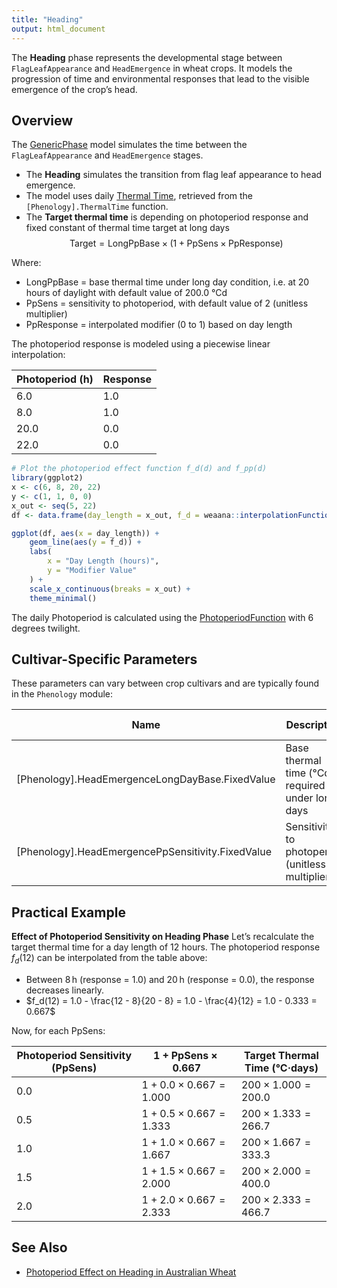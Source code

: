 ```yaml
---
title: "Heading"
output: html_document
---
```


The **Heading** phase represents the developmental stage between `FlagLeafAppearance` and `HeadEmergence` in wheat crops. It models the progression of time and environmental responses that lead to the visible emergence of the crop's head.

## Overview

The [GenericPhase](/docs/Models/PMF/Phenology/Phases/GenericPhase.qmd) model simulates the time between the `FlagLeafAppearance` and `HeadEmergence` stages.

- The **Heading** simulates the transition from flag leaf appearance to head emergence.
- The model uses daily [Thermal Time](ThermalTime.qmd), retrieved from the `[Phenology].ThermalTime` function.
- The **Target thermal time** is depending on photoperiod response and fixed constant of thermal time target at long days
$$
\text{Target} = \text{LongPpBase} \times \left( 1 +  \text{PpSens} \times \text{PpResponse} \right)
$$

Where:

- $\text{LongPpBase}$ = base thermal time under long day condition, i.e. at 20 hours of daylight with default value of 200.0 °Cd
- $\text{PpSens}$ = sensitivity to photoperiod, with default value of 2 (unitless multiplier)
- $\text{PpResponse}$ = interpolated modifier (0 to 1) based on day length


The photoperiod response is modeled using a piecewise linear interpolation:

| Photoperiod (h) | Response |
|------------------|----------|
| 6.0              | 1.0      |
| 8.0              | 1.0      |
| 20.0             | 0.0      |
| 22.0             | 0.0      |

```r

# Plot the photoperiod effect function f_d(d) and f_pp(d)
library(ggplot2)
x <- c(6, 8, 20, 22)
y <- c(1, 1, 0, 0)
x_out <- seq(5, 22)
df <- data.frame(day_length = x_out, f_d = weaana::interpolationFunction(x, y, values = x_out))

ggplot(df, aes(x = day_length)) +
    geom_line(aes(y = f_d)) +
    labs(
        x = "Day Length (hours)",
        y = "Modifier Value"
    ) +
    scale_x_continuous(breaks = x_out) +
    theme_minimal()
```

The daily Photoperiod is calculated using the [PhotoperiodFunction](/docs/Models/Functions/PhotoperiodFunction.qmd) with 6 degrees twilight.

## Cultivar-Specific Parameters

These parameters can vary between crop cultivars and are typically found in the `Phenology` module:

| Name                                                  | Description                                                        | Default Value |
|-------------------------------------------------------|--------------------------------------------------------------------|---------------|
| [Phenology].HeadEmergenceLongDayBase.FixedValue       | Base thermal time (°Cd) required under long days                   | 200           |
| [Phenology].HeadEmergencePpSensitivity.FixedValue     | Sensitivity to photoperiod (unitless multiplier)                   | 2             |

## Practical Example

**Effect of Photoperiod Sensitivity on Heading Phase**
Let's recalculate the target thermal time for a day length of 12 hours. The photoperiod response $f_d(12)$ can be interpolated from the table above:

- Between 8 h (response = 1.0) and 20 h (response = 0.0), the response decreases linearly.
- $f_d(12) = 1.0 - \frac{12 - 8}{20 - 8} = 1.0 - \frac{4}{12} = 1.0 - 0.333 = 0.667$

Now, for each $\text{PpSens}$:

| Photoperiod Sensitivity ($\text{PpSens}$) | $1 + \text{PpSens} \times 0.667$ | Target Thermal Time (°C·days) |
|-------------------------------------------|----------------------------------|-------------------------------|
| 0.0                                       | $1 + 0.0 \times 0.667 = 1.000$   | $200 \times 1.000 = 200.0$    |
| 0.5                                       | $1 + 0.5 \times 0.667 = 1.333$   | $200 \times 1.333 = 266.7$    |
| 1.0                                       | $1 + 1.0 \times 0.667 = 1.667$   | $200 \times 1.667 = 333.3$    |
| 1.5                                       | $1 + 1.5 \times 0.667 = 2.000$   | $200 \times 2.000 = 400.0$    |
| 2.0                                       | $1 + 2.0 \times 0.667 = 2.333$   | $200 \times 2.333 = 466.7$    |


## See Also

* [Photoperiod Effect on Heading in Australian Wheat](/tips/heading-ppd-oz-wheat.qmd)